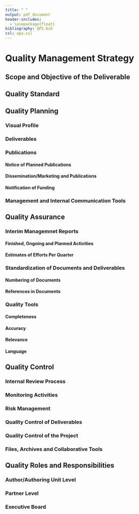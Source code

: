```yaml
---
title: " "
output: pdf_document
header-includes:
  - \usepackage{float}
bibliography: QP2.bib
csl: apa.csl
---
```


# Quality Management Strategy

## Scope and Objective of the Deliverable

## Quality Standard

## Quality Planning

### Visual Profile

### Deliverables

### Publications

#### Notice of Planned Publications

#### Dissemination/Marketing and Publications

#### Notification of Funding

### Management and Internal Communication Tools

## Quality Assurance

### Interim Managemnet Reports

#### Finished, Ongoing and Planned Activities

#### Estimates of Efforts Per Quarter

### Standardization of Documents and Deliverables

#### Numbering of Documents

#### References in Documents

### Quality Tools

#### Completeness

#### Accuracy

#### Relevance

#### Language

## Quality Control

### Internal Review Process

### Monitoring Activities

### Risk Management

### Quality Control of Deliverables

### Quality Control of the Project

### Files, Archives and Collaborative Tools

## Quality Roles and Responsibilities

### Author/Authoring Unit Level

### Partner Level

### Executive Board
